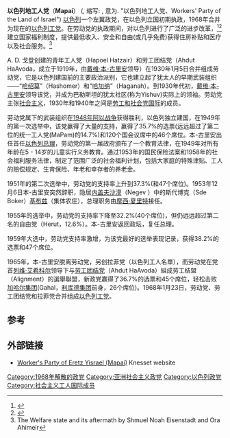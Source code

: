 {{refimprove|time=2014-04-05T10:36:31+00:00}}
{{Infobox political party
|name               = 以色列地工人党(Mapai)
|native_name        = מפא"י
|lang1              = 
|lang2              = 
|lang3              = 
|lang4              = 
|logo               = 
|leader             = {{nowrap|[[戴维·本-古里安|戴维·本-古里安]] (1930-53, 1955-63)}}<br />[[摩西·夏里特|摩西·夏里特]] (1953-1955)<br />[[列维·艾希科尔|列维·艾希科尔]] (1963-1968)
|chairman           = 
|president          = 
|secretary_general  = 
|spokesperson       = 
|leader1_title      = 
|leader1_name       = 
|leader2_title      = 
|leader2_name       = 
|leader3_title      = 
|leader3_name       = 
|founded            = 1930年1月5日
|dissolved          = 1968年1月23日
|merger             = [[劳工团结党|劳工团结党]]和[[青年工人党|青年工人党]]
|split              = 
|merged             = [[以色列工党|以色列工党]]
|headquarters       = 
|newspaper          = 
|youth_wing         = 
|wing1_title        = 
|wing1              = 
|wing2_title        = 
|wing2              = 
|wing3_title        = 
|wing3              = 
|membership_year    = 
|membership         = 
|ideology           = [[劳工錫安主義|劳工錫安主義]]<br />[[民主社會主義|民主社會主義]]<br />[[社會民主主義|社會民主主義]]{{list collapsed|title=歷史上|{{le|中间马克思主义|Centrist Marxism}}（1948年前）}}
|position           = [[中间偏左|中间偏左]]{{list collapsed|title=歷史上|[[中间偏左|中间偏左]]至[[左翼|左翼]]（1948年前）}}
|national           = {{Tsl|en|Alignment (political party)||结盟党(Alignment)}} (1965-1968)
|international      = [[社会党国际|社会党国际]]<br />[[劳工和社会党国际|劳工和社会党国际]]<br />[[亚洲社会党会议|亚洲社会党会议]]<br />[[国际革命马克思主义中心|国际革命马克思主义中心]]
|colors             = 
|seats1_title       = Most MKs
|seats1             = 47 (1951-1955, 1959-1961)
|seats2_title       = {{nowrap|Fewest MKs}}
|seats2             = 34 (1965)
|symbol             = <!-- 檔案不存在 א -->
|website            = 
|country            = 以色列
|colorcode=red}}

'''以色列地工人党'''（'''Mapai'''） ({{lang-he-n|מַפָּא"י}}, 缩写: {{lang-he-n|מִפְלֶגֶת פּוֹעַלֵי אֶרֶץ יִשְׂרָאֵל}} ''{{transl|he|Mifleget Poalei Eretz Yisrael}}'', 意为. "以色列地工人党、Workers' Party of the Land of Israel") [[以色列|以色列]]一个左翼政党，在以色列立国初期执政，1968年合并为现在的[[以色列工党|以色列工党]]。在劳动党的执政期间，对以色列进行了广泛的进步改革，<ref>{{Cite web |url=http://jwa.org/encyclopedia/article/idelson-beba |title=存档副本 |accessdate=2014-04-05 |archive-date=2014-04-07 |archive-url=https://web.archive.org/web/20140407202848/http://jwa.org/encyclopedia/article/idelson-beba |dead-url=no }}</ref><ref>{{Cite web |url=http://www.ilo.org/ifpdial/information-resources/national-labour-law-profiles/WCMS_158902/lang--en/index.htm |title=存档副本 |accessdate=2014-04-05 |archive-date=2013-12-25 |archive-url=https://web.archive.org/web/20131225173736/http://www.ilo.org/ifpdial/information-resources/national-labour-law-profiles/WCMS_158902/lang--en/index.htm |dead-url=no }}</ref>建立国家福利制度，提供最低收入、安全和自由(或几乎免费)获得住房补贴和医疗以及社会服务。<ref>The Welfare state and its aftermath by Shmuel Noah Eisenstadt and Ora Ahimeir</ref>

A. D. 戈登创建的青年工人党（Hapoel Hatzair）和劳工团结党（Ahdut HaAvoda，成立于1919年，由[[戴维·本-古里安|戴维·本-古里安]]领导）在1930年1月5日合并组成劳动党，它是以色列建国前的主要政治派别，它也建立起了犹太人的早期武装组织——“[[哈绍莫|哈绍莫]]”（Hashomer）和“[[哈加纳|哈加纳]]”（Haganah）。到1930年代初，[[戴维·本-古里安|戴维·本-古里安]]领导该党，并成为巴勒斯坦的犹太社区(称为Yishuv)实际上的领袖。劳动党主张[[社会主义|社会主义]]，1930年和1940年之间是[[劳工和社会党国际|劳工和社会党国际]]的成员。

劳动党属下的武装组织在[[第一次中东战争|1948年阿以战争]]获得胜利，以色列独立建国，在1949年的第一次选举中，该党赢得了大量的支持，赢得了35.7%的选票(远远超过了第二位的统一工人党(MaPam)的14.7%)和120个国会议席中的46个席位。本-古里安出任首任[[以色列总理|以色列总理]]，劳动党的第一届政府颁布了一个教育法律，在1949年对所有年龄在5 - 14岁的儿童实行义务教育。通过1953年的国民保险法案和1958年的社会福利服务法律，制定了范围广泛的社会福利计划，包括大家庭的特殊津贴、工人的赔偿规定、生育保险、年老和幸存者的养老金。

1951年的第二次选举中，劳动党的支持率上升到37.3%(和47个席位)。1953年12月6日本-古里安突然辞职，隐居[[内盖夫沙漠|内盖夫沙漠]]（Negev ）中的斯代博克（Sde Boker）[[基布兹|基布兹]]（集体农庄），总理职务由[[摩西·夏里特|摩西·夏里特]]接任。

1955年的选举中，劳动党的支持率下降至32.2%(40个席位)，但仍远远超过第二名的自由党（Herut，12.6%）。本-古里安返回政坛，复任总理。

1959年大选中，劳动党支持率激增，为该党最好的选举表现记录，获得38.2%的选票和47个席位。

1965年，本-古里安脱离劳动党，另创拉菲党（以色列工人名單），而劳动党在党首[[列维·艾希科尔|列维·艾希科尔]]领导下与[[劳工团结党|劳工团结党]]（Ahdut HaAvoda）組成劳工结盟（Alignment）的選舉聯盟，新政党赢得了36.7%的选票和45个席位，轻松击败[[加哈尔集团|加哈尔集团]](Gahal，[[利库德集团|利库德集团]]前身，26个席位)。1968年1月23日，劳动党、劳工团结党和拉菲党合并组成[[以色列工党|以色列工党]]。

== 参考 ==
{{reflist}}

== 外部链接 ==
{{Commonscat|Mapai|以色列地工人党}}
* [http://www.knesset.gov.il/faction/eng/FactionPage_eng.asp?PG=77 Worker's Party of Eretz Yisrael (Mapai)]{{Wayback|url=http://www.knesset.gov.il/faction/eng/FactionPage_eng.asp?PG=77 |date=20140403135625 }} Knesset website

{{以色列政党}}

[[Category:1968年解散的政党|Category:1968年解散的政党]]
[[Category:亚洲社会主义政党|Category:亚洲社会主义政党]]
[[Category:以色列政党|Category:以色列政党]]
[[Category:社会主义工人国际成员|Category:社会主义工人国际成员]]